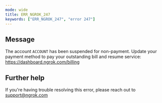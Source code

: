 ```yaml
---
mode: wide
title: ERR_NGROK_247
keywords: ["ERR_NGROK_247", "error 247"]
---
```


## Message

The account `ACCOUNT` has been suspended for non-payment. Update your payment method to pay your outstanding bill and resume service: https://dashboard.ngrok.com/billing

## Further help

If you're having trouble resolving this error, please reach out to [support@ngrok.com](mailto:support@ngrok.com?subject=Help%20with%20ERR_NGROK_247)
